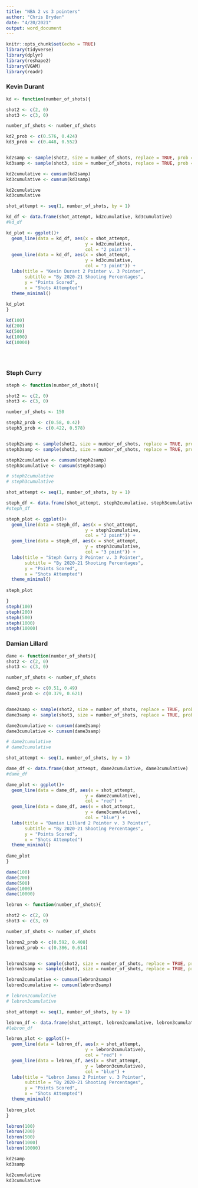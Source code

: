 ```yaml
---
title: "NBA 2 vs 3 pointers"
author: "Chris Bryden"
date: "4/20/2021"
output: word_document
---
```


```r
knitr::opts_chunk$set(echo = TRUE)
library(tidyverse)
library(dplyr)
library(reshape2)
library(VGAM)
library(readr)
```


### Kevin Durant

```r
kd <- function(number_of_shots){

shot2 <- c(2, 0)
shot3 <- c(3, 0)

number_of_shots <- number_of_shots

kd2_prob <- c(0.576, 0.424)
kd3_prob <- c(0.448, 0.552)


kd2samp <- sample(shot2, size = number_of_shots, replace = TRUE, prob = kd2_prob)
kd3samp <- sample(shot3, size = number_of_shots, replace = TRUE, prob = kd3_prob)

kd2cumulative <- cumsum(kd2samp)
kd3cumulative <- cumsum(kd3samp)

kd2cumulative
kd3cumulative

shot_attempt <- seq(1, number_of_shots, by = 1)

kd_df <- data.frame(shot_attempt, kd2cumulative, kd3cumulative)
#kd_df

kd_plot <- ggplot()+
  geom_line(data = kd_df, aes(x = shot_attempt, 
                              y = kd2cumulative,
                              col = "2 point")) +
  geom_line(data = kd_df, aes(x = shot_attempt,
                              y = kd3cumulative,
                              col = "3 point")) +
  labs(title = "Kevin Durant 2 Pointer v. 3 Pointer",
       subtitle = "By 2020-21 Shooting Percentages",
       y = "Points Scored",
       x = "Shots Attempted")
  theme_minimal()
  
kd_plot
}

kd(100)
kd(200)
kd(500)
kd(1000)
kd(10000)





```

### Steph Curry

```r

steph <- function(number_of_shots){

shot2 <- c(2, 0)
shot3 <- c(3, 0)

number_of_shots <- 150

steph2_prob <- c(0.58, 0.42)
steph3_prob <- c(0.422, 0.578)


steph2samp <- sample(shot2, size = number_of_shots, replace = TRUE, prob = steph2_prob)
steph3samp <- sample(shot3, size = number_of_shots, replace = TRUE, prob = steph3_prob)

steph2cumulative <- cumsum(steph2samp)
steph3cumulative <- cumsum(steph3samp)

# steph2cumulative
# steph3cumulative

shot_attempt <- seq(1, number_of_shots, by = 1)

steph_df <- data.frame(shot_attempt, steph2cumulative, steph3cumulative)
#steph_df

steph_plot <- ggplot()+
  geom_line(data = steph_df, aes(x = shot_attempt, 
                              y = steph2cumulative,
                              col = "2 point")) +
  geom_line(data = steph_df, aes(x = shot_attempt,
                              y = steph3cumulative,
                              col = "3 point")) +
  labs(title = "Steph Curry 2 Pointer v. 3 Pointer",
       subtitle = "By 2020-21 Shooting Percentages",
       y = "Points Scored",
       x = "Shots Attempted")
  theme_minimal()
  
steph_plot

}
steph(100)
steph(200)
steph(500)
steph(1000)
steph(10000)

```

### Damian Lillard


```r
dame <- function(number_of_shots){
shot2 <- c(2, 0)
shot3 <- c(3, 0)

number_of_shots <- number_of_shots

dame2_prob <- c(0.51, 0.49)
dame3_prob <- c(0.379, 0.621)


dame2samp <- sample(shot2, size = number_of_shots, replace = TRUE, prob = dame2_prob)
dame3samp <- sample(shot3, size = number_of_shots, replace = TRUE, prob = dame3_prob)

dame2cumulative <- cumsum(dame2samp)
dame3cumulative <- cumsum(dame3samp)

# dame2cumulative
# dame3cumulative

shot_attempt <- seq(1, number_of_shots, by = 1)

dame_df <- data.frame(shot_attempt, dame2cumulative, dame3cumulative)
#dame_df

dame_plot <- ggplot()+
  geom_line(data = dame_df, aes(x = shot_attempt, 
                              y = dame2cumulative),
                              col = "red") +
  geom_line(data = dame_df, aes(x = shot_attempt,
                              y = dame3cumulative),
                              col = "blue") +
  labs(title = "Damian Lillard 2 Pointer v. 3 Pointer",
       subtitle = "By 2020-21 Shooting Percentages",
       y = "Points Scored",
       x = "Shots Attempted")
  theme_minimal()
  
dame_plot
}

dame(100)
dame(200)
dame(500)
dame(1000)
dame(10000)
```



```r
lebron <- function(number_of_shots){

shot2 <- c(2, 0)
shot3 <- c(3, 0)

number_of_shots <- number_of_shots

lebron2_prob <- c(0.592, 0.408)
lebron3_prob <- c(0.386, 0.614)


lebron2samp <- sample(shot2, size = number_of_shots, replace = TRUE, prob = lebron2_prob)
lebron3samp <- sample(shot3, size = number_of_shots, replace = TRUE, prob = lebron3_prob)

lebron2cumulative <- cumsum(lebron2samp)
lebron3cumulative <- cumsum(lebron3samp)

# lebron2cumulative
# lebron3cumulative

shot_attempt <- seq(1, number_of_shots, by = 1)

lebron_df <- data.frame(shot_attempt, lebron2cumulative, lebron3cumulative)
#lebron_df

lebron_plot <- ggplot()+
  geom_line(data = lebron_df, aes(x = shot_attempt, 
                              y = lebron2cumulative),
                              col = "red") +
  geom_line(data = lebron_df, aes(x = shot_attempt,
                              y = lebron3cumulative),
                              col = "blue") +
  labs(title = "Lebron James 2 Pointer v. 3 Pointer",
       subtitle = "By 2020-21 Shooting Percentages",
       y = "Points Scored",
       x = "Shots Attempted")
  theme_minimal()
  
lebron_plot
}

lebron(100)
lebron(200)
lebron(500)
lebron(1000)
lebron(10000)
```


```r
kd2samp
kd3samp

kd2cumulative
kd3cumulative
```

